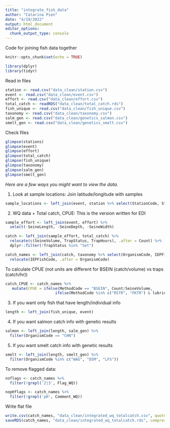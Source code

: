 ```yaml
---
title: "integrate_fish_data"
author: "Catarina Pien"
date: "4/19/2022"
output: html_document
editor_options: 
  chunk_output_type: console
---
```


Code for joining fish data together

```r
knitr::opts_chunk$set(echo = TRUE)
```

```r
library(dplyr)
library(tidyr)
```

Read in files
```r
station <- read.csv("data_clean/station.csv")
event <- read.csv("data_clean/event.csv")
effort <- read.csv("data_clean/effort.csv")
total_catch <- readRDS("data_clean/total_catch.rds")
fish_unique <- read.csv("data_clean/fish_unique.csv")
taxonomy <- read.csv("data_clean/taxonomy.csv")
salm_gen <- read.csv("data_clean/genetics_salmon.csv")
smelt_gen <- read.csv("data_clean/genetics_smelt.csv")
```

Check files
```r
glimpse(stations)
glimpse(event)
glimpse(effort)
glimpse(total_catch)
glimpse(fish_unique)
glimpse(taxonomy)
glimpse(salm_gen)
glimpse(smelt_gen)
```

*Here are a few ways you might want to view the data. *

1. Look at sample locations: Join latitude/longitude with samples
```r
sample_locations <- left_join(event, station %>% select(StationCode, StationName, Latitude, Longitude))
```

2. WQ data + Total catch, CPUE: This is the version written for EDI
```r
sample_effort <- left_join(event, effort) %>%
  select(-SeineLength, -SeineDepth, -SeineWidth)

catch <- left_join(sample_effort, total_catch) %>%
  relocate(c(SeineVolume, TrapStatus, TrapHours), .after = Count) %>%
  dplyr::filter(!TrapStatus %in% "Set")

catch_names <- left_join(catch, taxonomy %>% select(OrganismCode, IEPFishCode)) %>%
  relocate(IEPFishCode, .after = OrganismCode)
```

To calculate CPUE (not units are different for BSEIN (catch/volume) vs traps (catch/hr))
```r
catch_CPUE <- catch_names %>%
   mutate(CPUE = ifelse(MethodCode == "BSEIN", Count/SeineVolume,
                      ifelse(MethodCode %in% c("RSTR", "FKTR") & lubridate::year(SampleDate)>=2010, Count/TrapHours, NA)))
```


3. If you want only fish that have length/individual info
```r
length <- left_join(fish_unique, event) 
```

4. If you want salmon catch info with genetic results
```r
salmon <- left_join(length, salm_gen) %>%
  filter(OrganismCode == "CHN")
```

5. If you want smelt catch info with genetic results
```r
smelt <- left_join(length, smelt_gen) %>%
  filter(OrganismCode %in% c("WAG", "DSM", "LFS"))
```


To remove flagged data:
```r
noflags <- catch_names %>%
  filter(!grepl('2|3', Flag_WQ))

nopHflags <- catch_names %>%
  filter(!grepl('pH', Comment_WQ))
```


Write flat file
```r
write.csv(catch_names, "data_clean/integrated_wq_totalcatch.csv", quote = TRUE, row.names = FALSE)
saveRDS(catch_names, "data_clean/integrated_wq_totalcatch.rds", compress = "xz") #version for GitHub
```

